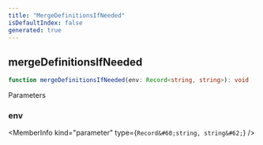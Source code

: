```yaml
---
title: "MergeDefinitionsIfNeeded"
isDefaultIndex: false
generated: true
---
```



<!-- This file was generated from the CommandKit source. Do not modify. Instead, re-run the "docgen" script -->


## mergeDefinitionsIfNeeded

<GenerationInfo sourceFile="packages/commandkit/src/cli/build.ts" sourceLine="20" packageName="commandkit" />



```ts title="Signature"
function mergeDefinitionsIfNeeded(env: Record<string, string>): void
```
Parameters

### env

<MemberInfo kind="parameter" type={`Record&#60;string, string&#62;`} />

